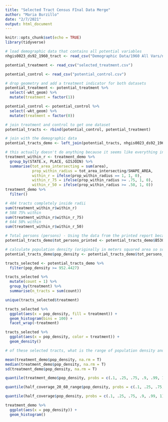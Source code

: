 ```yaml
---
title: "Selected Tract Census FInal Data Merge"
author: "Maria Burzillo"
date: "2/7/2021"
output: html_document
---
```


```r
knitr::opts_chunk$set(echo = TRUE)
library(tidyverse)
```

```r

# load demographic data that contains all potential variables
nhgis0023_ds92_1960_tract <- read_csv("Demographic Data/1960 All Vars/nhgis0023_csv/nhgis0023_ds92_1960_tract.csv")

potential_treatment <- read_csv("selected_treatment.csv")

potential_control <- read_csv("potential_control.csv")

```

```r

# drop geometry and add a treatment indicator for both datasets
potential_treatment <- potential_treatment %>%
  select(-wkt_geom) %>%
  mutate(treatment = factor(1))

potential_control <- potential_control %>%
  select(-wkt_geom) %>%
  mutate(treatment = factor(0))

# join treatment and control to get one dataset
potential_tracts <- rbind(potential_control, potential_treatment) 

# join with the demographic data
potential_tracts_demo <- left_join(potential_tracts, nhgis0023_ds92_1960_tract, by = "GISJOIN") 

```




```r
# this actually doesn't do anything because it seems like everything intersected correctly
treatment_within_r <- treatment_demo %>%
  group_by(STATE.x, PLACE, GISJOIN) %>%
  summarise(tot_area_intersecting = sum(area),
            prop_within_radius = tot_area_intersecting/SHAPE_AREA,
            within_r = ifelse(prop_within_radius == 1, 1, 0),
            within_r_75 = ifelse(prop_within_radius >= .75, 1, 0),
            within_r_50 = ifelse(prop_within_radius >= .50, 1, 0))
treatment_demo %>%
  filter()

# 404 tracts completely inside radii
sum(treatment_within_r$within_r)
# 588 75% within
sum(treatment_within_r$within_r_75)
# 644 50% within
sum(treatment_within_r$within_r_50)
```

```r
# Total persons (persons) - Using the data from the printed report because the race data is from the printed report and want to keep consistent source
potential_tracts_demo$tot_persons_printed <- potential_tracts_demo$B53001

# calculate population density (originally in meters squared area so scale to km)
potential_tracts_demo$pop_density <- potential_tracts_demo$tot_persons_printed/potential_tracts_demo$SHAPE_AREA * 1000000
```


```r

tracts_selected <- potential_tracts_demo %>%
  filter(pop_density >= 952.4427)

```


```r

tracts_selected %>%
  mutate(count = 1) %>%
  group_by(treatment) %>%
  summarise(n_tracts = sum(count))

unique(tracts_selected$treatment)

```



```r

tracts_selected %>%
  ggplot(aes(x = pop_density, fill = treatment)) +
  geom_histogram(bins = 100) +
  facet_wrap(~treatment)

```

```r
tracts_selected %>%
  ggplot(aes(x = pop_density, color = treatment)) +
  geom_density()

```



```r
# of these selected tracts, what is the range of population density and how does this compare to the tracts selected in the grading prediction process?

mean(treatment_demo$pop_density, na.rm = T)
median(treatment_demo$pop_density, na.rm = T)
sd(treatment_demo$pop_density, na.rm = T)

quantile(treatment_demo$pop_density, probs = c(.1, .25, .75, .9, .99, 1), na.rm = T)
```

```r
quantile(half_coverage_20_60_range$pop_density, probs = c(.1, .25, .75, .9, .99, 1), na.rm = T)
```
```r
quantile(half_coverage$pop_density, probs = c(.1, .25, .75, .9, .99, 1), na.rm = T)
```

```r


treatment_demo %>%
  ggplot(aes(x = pop_density)) +
  geom_histogram()



```

